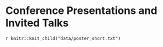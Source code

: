 # Conference Presentations and Invited Talks

`r knitr::knit_child("data/poster_short.txt")`

<!-- ## Invited Guest Lectures -->
<!-- ```{r talk}
readxl::read_excel("data/talk.xlsx") %>%
  tidyr::fill(-why) %>%
  vitae::detailed_entries(what, when, with, where, why, .protect = TRUE)
``` -->
